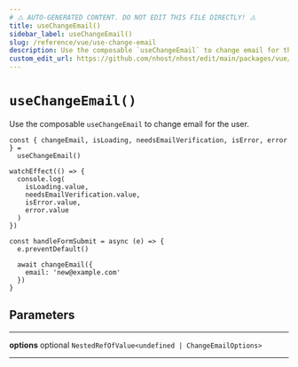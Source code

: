 ```yaml
---
# ⚠️ AUTO-GENERATED CONTENT. DO NOT EDIT THIS FILE DIRECTLY! ⚠️
title: useChangeEmail()
sidebar_label: useChangeEmail()
slug: /reference/vue/use-change-email
description: Use the composable `useChangeEmail` to change email for the user.
custom_edit_url: https://github.com/nhost/nhost/edit/main/packages/vue/src/useChangeEmail.ts#L40
---
```


# `useChangeEmail()`

Use the composable `useChangeEmail` to change email for the user.

```tsx
const { changeEmail, isLoading, needsEmailVerification, isError, error } =
  useChangeEmail()

watchEffect(() => {
  console.log(
    isLoading.value,
    needsEmailVerification.value,
    isError.value,
    error.value
  )
})

const handleFormSubmit = async (e) => {
  e.preventDefault()

  await changeEmail({
    email: 'new@example.com'
  })
}
```

## Parameters

---

**<span className="parameter-name">options</span>** <span className="optional-status">optional</span> <code>NestedRefOfValue&lt;undefined &#124; ChangeEmailOptions&gt;</code>

---
